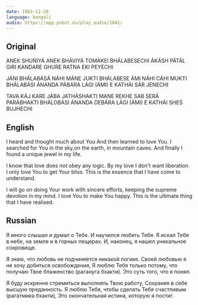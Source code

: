 ```yaml
---
date: 1983-11-28
language: bengali
audio: https://app.psbot.eu/play_audio/1041/
---
```


## Original

ANEK SHUŃIYÁ ANEK BHÁVIYÁ
TOMÁKEI BHÁLABESECHI
ÁKÁSH PÁTÁL GIRI KANDARE GHURE
RATNA EKI PEYECHI

JÁNI BHÁLABÁSÁ NÁHI MÁNE JUKTI
BHÁLABESE ÁMI NÁHI CÁHI MUKTI
BHÁLABÁSI ÁNANDA PÁBÁRA LÁGI (ÁMI)
E KATHÁI SÁR JENECHI

TAVA KÁJ KARE JÁBA JATHÁSHAKTI
MANE REKHE SAB SERÁ PARÁBHAKTI
BHÁLOBÁSI ÁNANDA DEBÁRA LÁGI (ÁMI)
E KATHÁI SHEŚ BUJHECHI

## English

I heard and thought much about You
And then learned to love You.
I searched for You in the sky,on the earth, in mountain caves.
And finally I found a unique jewel in my life.

I know that love does not obey any logic.
By my love I don't want liberation.
I only love You to get Your bliss.
This is the essence that I have come to understand.

I will go on doing Your work with sincere efforts,
keeping the supreme devotion in my mind.
I love You to make You happy.
This is the ultimate thing that I have realised.

## Russian

Я много слышал и думал о Тебе.
И научился любить Тебя.
Я искал Тебя в небе, на земле и в горных пещерах.
И, наконец, я нашел уникальное сокровище.

Я знаю, что любовь не подчиняется никакой логике.
Своей любовью я не хочу добиться освобождения,
Я люблю Тебя только потому, что получаю Твое блаженство
(рагануга бхакти).
Это суть того, что я понял.

Я буду искренне стремиться выполнять Твою работу,
Сохраняя в себе высшую преданность.
Я люблю Тебя, чтобы сделать Тебя счастливым
(рагатмика бхакти),
Это окончательная истина, которую я постиг.

